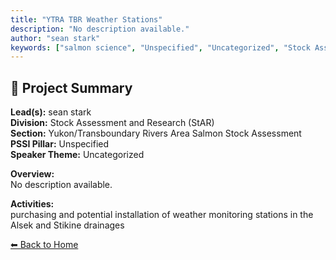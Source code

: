 ```yaml
---
title: "YTRA TBR Weather Stations"
description: "No description available."
author: "sean stark"
keywords: ["salmon science", "Unspecified", "Uncategorized", "Stock Assessment and Research (StAR)", "Yukon/Transboundary Rivers Area Salmon Stock Assessment"]
---
```


## 🧬 Project Summary

**Lead(s):** sean stark  
**Division:** Stock Assessment and Research (StAR)  
**Section:** Yukon/Transboundary Rivers Area Salmon Stock Assessment  
**PSSI Pillar:** Unspecified  
**Speaker Theme:** Uncategorized  

**Overview:**  
No description available.   

**Activities:**  
purchasing and potential installation of weather monitoring stations in the Alsek and Stikine drainages

[⬅ Back to Home](../index.qmd)
